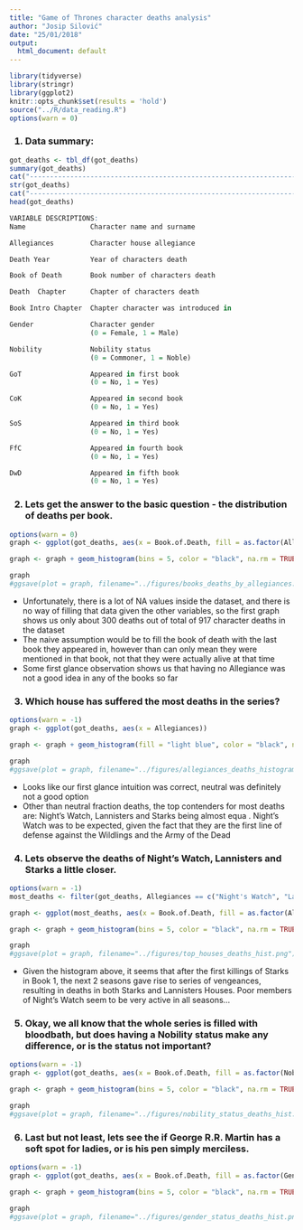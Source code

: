 ```yaml
---
title: "Game of Thrones character deaths analysis"
author: "Josip Silović"
date: "25/01/2018"
output:
  html_document: default
---
```


```r
library(tidyverse)
library(stringr)
library(ggplot2)
knitr::opts_chunk$set(results = 'hold')
source("../R/data_reading.R")
options(warn = 0)
```


 <h3>
 1. Data summary:
 </h3>
 
```r
got_deaths <- tbl_df(got_deaths)
summary(got_deaths)
cat("--------------------------------------------------------------------------------------\n")
str(got_deaths)
cat("--------------------------------------------------------------------------------------\n")
head(got_deaths)
```
 
```r
VARIABLE DESCRIPTIONS:
Name                Character name and surname

Allegiances         Character house allegiance

Death Year          Year of characters death

Book of Death       Book number of characters death

Death  Chapter      Chapter of characters death

Book Intro Chapter  Chapter character was introduced in

Gender              Character gender
                    (0 = Female, 1 = Male)

Nobility            Nobility status
                    (0 = Commoner, 1 = Noble)

GoT                 Appeared in first book
                    (0 = No, 1 = Yes)

CoK                 Appeared in second book
                    (0 = No, 1 = Yes)

SoS                 Appeared in third book
                    (0 = No, 1 = Yes)

FfC                 Appeared in fourth book
                    (0 = No, 1 = Yes)

DwD                 Appeared in fifth book
                    (0 = No, 1 = Yes)
```
 
<h3>
2. Lets get the answer to the basic question - the distribution of deaths per book.
</h3>

```r
options(warn = 0)
graph <- ggplot(got_deaths, aes(x = Book.of.Death, fill = as.factor(Allegiances)))

graph <- graph + geom_histogram(bins = 5, color = "black", na.rm = TRUE) + labs(fill = "House Allegiances", x = "Book of death", y = "Number of deaths", title = "Number of deaths each book with allegiance distinctions")

graph
#ggsave(plot = graph, filename="../figures/books_deaths_by_allegiances.png")
```

- Unfortunately, there is a lot of NA values inside the dataset, and there is no way of filling that data given the other variables, so the first graph shows us only about 300 deaths out of total of 917 character deaths in the dataset
- The naive assumption would be to fill the book of death with the last book they appeared in, however than can only mean they were mentioned in that book, not that they were actually alive at that time
- Some first glance observation shows us that having no Allegiance was not a good idea in any of the books so far

<h3>
3. Which house has suffered the most deaths in the series?
</h3>

```r
options(warn = -1)
graph <- ggplot(got_deaths, aes(x = Allegiances))

graph <- graph + geom_histogram(fill = "light blue", color = "black", na.rm = TRUE, stat = "count") + theme(axis.text.x  = element_text(angle = 90)) + labs(x = "Allegiances", y = "Number of allegiant", title = "Number of allegiants for each House")

graph
#ggsave(plot = graph, filename="../figures/allegiances_deaths_histogram.png")
```


- Looks like our first glance intuition was correct, neutral was definitely not a good option
- Other than neutral fraction deaths, the top contenders for most deaths are: Night's Watch, Lannisters and Starks being almost equa 
. Night's Watch was to be expected, given the fact that they are the first line of defense against the Wildlings and the Army of the Dead

<h3>
4. Lets observe the deaths of Night's Watch, Lannisters and Starks a little closer.
</h3>

```r
options(warn = -1)
most_deaths <- filter(got_deaths, Allegiances == c("Night's Watch", "Lannister", "Stark"))

graph <- ggplot(most_deaths, aes(x = Book.of.Death, fill = as.factor(Allegiances)))

graph <- graph + geom_histogram(bins = 5, color = "black", na.rm = TRUE, binwidth = 0.25, position = "dodge") + labs(fill = "House Allegiances", x = "Book of death", y = "Number of deaths", title = "Number of deaths each book for Night's Watch, Lannister and Stark Houses")

graph
#ggsave(plot = graph, filename="../figures/top_houses_deaths_hist.png")
```


- Given the histogram above, it seems that after the first killings of Starks in Book 1, the next 2 seasons gave rise to series of vengeances, resulting in deaths in both Starks and Lannisters Houses. Poor members of Night's Watch seem to be very active in all seasons...

<h3>
5. Okay, we all know that the whole series is filled with bloodbath, but does having a Nobility status make any difference, or is the status not important?
</h3>

```r
options(warn = -1)
graph <- ggplot(got_deaths, aes(x = Book.of.Death, fill = as.factor(Nobility)))

graph <- graph + geom_histogram(bins = 5, color = "black", na.rm = TRUE, binwidth = 0.5, position = "dodge") + labs(fill = "Nobility status", x = "Book of death", y = "Number of deaths", title = "Number of deaths each book with nobility distinction")

graph
#ggsave(plot = graph, filename="../figures/nobility_status_deaths_hist.png")
```

<h3>
6. Last but not least, lets see the if George R.R. Martin has a soft spot for ladies, or is his pen simply merciless.
</h3>

```r
options(warn = -1)
graph <- ggplot(got_deaths, aes(x = Book.of.Death, fill = as.factor(Gender)))

graph <- graph + geom_histogram(bins = 5, color = "black", na.rm = TRUE, binwidth = 0.5, position = "dodge") + labs(fill = "Gender", x = "Book of death", y = "Number of deaths", title = "Number of deaths each book with gender distinction (0 - Female, 1 - Male)")

graph
#ggsave(plot = graph, filename="../figures/gender_status_deaths_hist.png")
```

